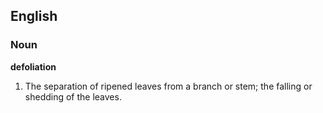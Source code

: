 ==English==

===Noun===

'''defoliation'''

#The separation of ripened leaves from a branch or stem; the falling or shedding of the leaves.
